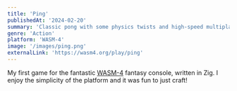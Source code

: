```yaml
---
title: 'Ping'
publishedAt: '2024-02-20'
summary: 'Classic pong with some physics twists and high-speed multiplayer.'
genre: 'Action'
platform: 'WASM-4'
image: '/images/ping.png'
externalLink: 'https://wasm4.org/play/ping'
---
```


My first game for the fantastic [WASM-4](https://wasm4.org) fantasy console, written in Zig. I enjoy the simplicity of the platform and it was fun to just craft!